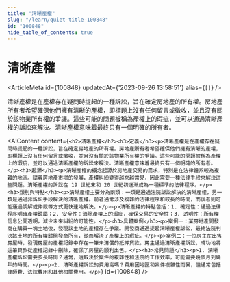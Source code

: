 ```yaml
---
title: "清晰產權"
slug: "/learn/quiet-title-100848"
id: "100848"
hide_table_of_contents: true
---
```



# 清晰產權

<ArticleMeta id={100848} updatedAt={'2023-09-26 13:58:51'} alias={`[]`} />
<div className='border-solid border-b border-t-0 my-4 border-[var(--ifm-color-gray-300)]' />

清晰產權是在產權存在疑問時提起的一種訴訟，旨在確定房地產的所有權。房地產所有者希望確保他們擁有清晰的產權，即標題上沒有任何留言或徵收，並且沒有關於該物業所有權的爭議。這些可能的問題被稱為產權上的瑕疵，並可以通過清晰產權的訴訟來解決。清晰產權意味着最終只有一個明確的所有者。

<AIContent content={`<h2>清晰產權</h2><h3>定義</h3><p>清晰產權是在產權存在疑問時提起的一種訴訟，旨在確定房地產的所有權。房地產所有者希望確保他們擁有清晰的產權，即標題上沒有任何留言或徵收，並且沒有關於該物業所有權的爭議。這些可能的問題被稱為產權上的瑕疵，並可以通過清晰產權的訴訟來解決。清晰產權意味着最終只有一個明確的所有者。</p><h3>起源</h3><p>清晰產權的概念起源於房地產交易的需求，特別是在法律體系較為複雜的地區。隨着房地產市場的發展，產權糾紛變得越來越常見，因此需要一種法律手段來解決這些問題。清晰產權的訴訟在 19 世紀末和 20 世紀初逐漸成為一種標準的法律程序。</p><h3>類別與特點</h3><p>清晰產權主要分為兩類：一類是通過法院訴訟解決的清晰產權，另一類是通過非訴訟手段解決的清晰產權。前者通常涉及複雜的法律程序和較長的時間，而後者則可能通過調解或仲裁等方式更快速地解決。</p><p>清晰產權的特點包括：1. 確定性：通過法律程序明確產權歸屬；2. 安全性：消除產權上的瑕疵，確保交易的安全性；3. 透明性：所有權信息公開透明，減少未來糾紛的可能性。</p><h3>具體案例</h3><p>案例一：某房地產開發商在購買一塊土地後，發現該土地的產權存在爭議。開發商通過提起清晰產權訴訟，最終法院判決該土地的所有權歸開發商所有，從而解決了產權上的瑕疵。</p><p>案例二：一位房主在出售房屋時，發現房屋的產權記錄中存在一筆未清償的抵押貸款。房主通過清晰產權訴訟，成功地將這筆貸款從產權記錄中刪除，確保了房屋的順利出售。</p><h3>常見問題</h3><p>1. 清晰產權訴訟需要多長時間？通常，這取決於案件的複雜性和法院的工作效率，可能需要幾個月到幾年的時間。</p><p>2. 清晰產權訴訟的費用高嗎？費用因地區和案件複雜性而異，但通常包括律師費、法院費用和其他相關費用。</p>`} id={100848} />
